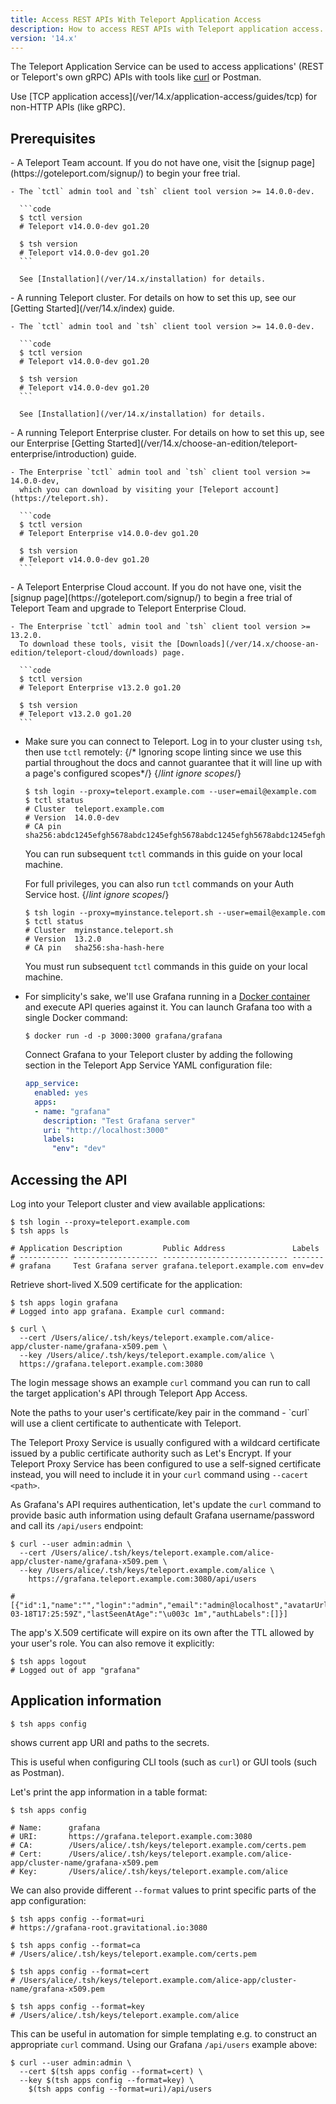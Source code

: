 ```yaml
---
title: Access REST APIs With Teleport Application Access
description: How to access REST APIs with Teleport application access.
version: '14.x'
---
```


The Teleport Application Service can be used to access applications' (REST or
Teleport's own gRPC) APIs with tools like
[curl](https://man7.org/linux/man-pages/man1/curl.1.html) or Postman.

<Note>
  Use [TCP application access](/ver/14.x/application-access/guides/tcp) for non-HTTP APIs (like gRPC).
</Note>

## Prerequisites

<Tabs>
  <Tab title="Teleport Team">
    - A Teleport Team account. If you do not have one, visit the [signup
      page](https://goteleport.com/signup/) to begin your free trial.

    - The `tctl` admin tool and `tsh` client tool version >= 14.0.0-dev.

      ```code
      $ tctl version
      # Teleport v14.0.0-dev go1.20

      $ tsh version
      # Teleport v14.0.0-dev go1.20
      ```

      See [Installation](/ver/14.x/installation) for details.
  </Tab>

  <Tab title="Teleport Community Edition">
    - A running Teleport cluster. For details on how to set this up, see our
      [Getting Started](/ver/14.x/index) guide.

    - The `tctl` admin tool and `tsh` client tool version >= 14.0.0-dev.

      ```code
      $ tctl version
      # Teleport v14.0.0-dev go1.20

      $ tsh version
      # Teleport v14.0.0-dev go1.20
      ```

      See [Installation](/ver/14.x/installation) for details.
  </Tab>

  <Tab title="Teleport Enterprise">
    - A running Teleport Enterprise cluster. For details on how to set this up, see our Enterprise
      [Getting Started](/ver/14.x/choose-an-edition/teleport-enterprise/introduction) guide.

    - The Enterprise `tctl` admin tool and `tsh` client tool version >= 14.0.0-dev,
      which you can download by visiting your [Teleport account](https://teleport.sh).

      ```code
      $ tctl version
      # Teleport Enterprise v14.0.0-dev go1.20

      $ tsh version
      # Teleport v14.0.0-dev go1.20
      ```
  </Tab>

  <Tab title="Teleport Enterprise Cloud">
    - A Teleport Enterprise Cloud account. If you do not have one, visit the [signup
      page](https://goteleport.com/signup/) to begin a free trial of Teleport Team
      and upgrade to Teleport Enterprise Cloud.

    - The Enterprise `tctl` admin tool and `tsh` client tool version >= 13.2.0.
      To download these tools, visit the [Downloads](/ver/14.x/choose-an-edition/teleport-cloud/downloads) page.

      ```code
      $ tctl version
      # Teleport Enterprise v13.2.0 go1.20

      $ tsh version
      # Teleport v13.2.0 go1.20
      ```
  </Tab>
</Tabs>

- Make sure you can connect to Teleport. Log in to your cluster using `tsh`, then use `tctl`
  remotely:
  {/* Ignoring scope linting since we use this partial throughout the docs and
  cannot guarantee that it will line up with a page's configured scopes*/}
  {/*lint ignore scopes*/}
  ```code
  $ tsh login --proxy=teleport.example.com --user=email@example.com
  $ tctl status
  # Cluster  teleport.example.com
  # Version  14.0.0-dev
  # CA pin   sha256:abdc1245efgh5678abdc1245efgh5678abdc1245efgh5678abdc1245efgh5678
  ```
  You can run subsequent `tctl` commands in this guide on your local machine.

  For full privileges, you can also run `tctl` commands on your Auth Service host.
  {/*lint ignore scopes*/}
  ```code
  $ tsh login --proxy=myinstance.teleport.sh --user=email@example.com
  $ tctl status
  # Cluster  myinstance.teleport.sh
  # Version  13.2.0
  # CA pin   sha256:sha-hash-here
  ```
  You must run subsequent `tctl` commands in this guide on your local machine.

- For simplicity's sake, we'll use Grafana running in a
  [Docker container](https://grafana.com/docs/grafana/latest/installation/docker/)
  and execute API queries against it. You can launch Grafana too with a single Docker
  command:

  ```code
  $ docker run -d -p 3000:3000 grafana/grafana
  ```

  Connect Grafana to your Teleport cluster by adding the following section in
  the Teleport App Service YAML configuration file:

  ```yaml
  app_service:
    enabled: yes
    apps:
    - name: "grafana"
      description: "Test Grafana server"
      uri: "http://localhost:3000"
      labels:
        "env": "dev"
  ```

## Accessing the API

Log into your Teleport cluster and view available applications:

```code
$ tsh login --proxy=teleport.example.com
$ tsh apps ls

# Application Description         Public Address               Labels
# ----------- ------------------- ---------------------------- -------
# grafana     Test Grafana server grafana.teleport.example.com env=dev
```

Retrieve short-lived X.509 certificate for the application:

```code
$ tsh apps login grafana
# Logged into app grafana. Example curl command:

$ curl \
  --cert /Users/alice/.tsh/keys/teleport.example.com/alice-app/cluster-name/grafana-x509.pem \
  --key /Users/alice/.tsh/keys/teleport.example.com/alice \
  https://grafana.teleport.example.com:3080
```

The login message shows an example `curl` command you can run to call the
target application's API through Teleport App Access.

<Note>
  Note the paths to your user's certificate/key pair in the command - `curl` will use a client certificate to authenticate with Teleport.

  The Teleport Proxy Service is usually configured with a wildcard certificate issued by a public certificate authority such as Let's Encrypt. If your Teleport Proxy Service has been configured to use a self-signed certificate instead, you will need to include it in your `curl` command using `--cacert <path>`.
</Note>

As Grafana's API requires authentication, let's update the `curl` command to
provide basic auth information using default Grafana username/password and
call its `/api/users` endpoint:

```code
$ curl --user admin:admin \
  --cert /Users/alice/.tsh/keys/teleport.example.com/alice-app/cluster-name/grafana-x509.pem \
  --key /Users/alice/.tsh/keys/teleport.example.com/alice \
    https://grafana.teleport.example.com:3080/api/users

# [{"id":1,"name":"","login":"admin","email":"admin@localhost","avatarUrl":"/avatar/46d229b033af06a191ff2267bca9ae56","isAdmin":true,"isDisabled":false,"lastSeenAt":"2021-03-18T17:25:59Z","lastSeenAtAge":"\u003c 1m","authLabels":[]}]
```

The app's X.509 certificate will expire on its own after the TTL allowed by
your user's role. You can also remove it explicitly:

```code
$ tsh apps logout
# Logged out of app "grafana"
```

## Application information

```code
$ tsh apps config
```

shows current app URI and paths to the secrets.

This is useful when configuring CLI tools (such as `curl`) or GUI tools (such as Postman).

Let's print the app information in a table format:

```code
$ tsh apps config

# Name:      grafana
# URI:       https://grafana.teleport.example.com:3080
# CA:        /Users/alice/.tsh/keys/teleport.example.com/certs.pem
# Cert:      /Users/alice/.tsh/keys/teleport.example.com/alice-app/cluster-name/grafana-x509.pem
# Key:       /Users/alice/.tsh/keys/teleport.example.com/alice
```

We can also provide different `--format` values to print specific parts
of the app configuration:

```code
$ tsh apps config --format=uri
# https://grafana-root.gravitational.io:3080

$ tsh apps config --format=ca
# /Users/alice/.tsh/keys/teleport.example.com/certs.pem

$ tsh apps config --format=cert
# /Users/alice/.tsh/keys/teleport.example.com/alice-app/cluster-name/grafana-x509.pem

$ tsh apps config --format=key
# /Users/alice/.tsh/keys/teleport.example.com/alice
```

This can be useful in automation for simple templating e.g. to construct an
appropriate `curl` command. Using our Grafana `/api/users` example above:

```code
$ curl --user admin:admin \
  --cert $(tsh apps config --format=cert) \
  --key $(tsh apps config --format=key) \
    $(tsh apps config --format=uri)/api/users
```
